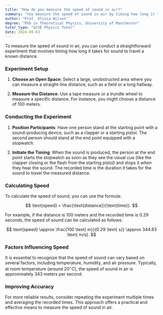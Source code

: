 ```yaml
---
title: "How do you measure the speed of sound in air?"
summary: "You measure the speed of sound in air by timing how long it takes for sound to travel a known distance."
author: "Prof. Olivia Wilson"
degree: "PhD in Theoretical Physics, University of Manchester"
tutor_type: "GCSE Physics Tutor"
date: 2024-09-03
---
```


To measure the speed of sound in air, you can conduct a straightforward experiment that involves timing how long it takes for sound to travel a known distance.

### Experiment Setup

1. **Choose an Open Space**: Select a large, unobstructed area where you can measure a straight-line distance, such as a field or a long hallway.
   
2. **Measure the Distance**: Use a tape measure or a trundle wheel to measure a specific distance. For instance, you might choose a distance of $100$ meters.

### Conducting the Experiment

1. **Position Participants**: Have one person stand at the starting point with a sound-producing device, such as a clapper or a starting pistol. The second person should stand at the end point equipped with a stopwatch.

2. **Initiate the Timing**: When the sound is produced, the person at the end point starts the stopwatch as soon as they see the visual cue (like the clapper closing or the flash from the starting pistol) and stops it when they hear the sound. The recorded time is the duration it takes for the sound to travel the measured distance.

### Calculating Speed

To calculate the speed of sound, you can use the formula:

$$
\text{speed} = \frac{\text{distance}}{\text{time}}.
$$

For example, if the distance is $100$ meters and the recorded time is $0.29$ seconds, the speed of sound can be calculated as follows:

$$
\text{speed} \approx \frac{100 \text{ m}}{0.29 \text{ s}} \approx 344.83 \text{ m/s}.
$$

### Factors Influencing Speed

It is essential to recognize that the speed of sound can vary based on several factors, including temperature, humidity, and air pressure. Typically, at room temperature (around $20^\circ C$), the speed of sound in air is approximately $343$ meters per second.

### Improving Accuracy

For more reliable results, consider repeating the experiment multiple times and averaging the recorded times. This approach offers a practical and effective means to measure the speed of sound in air.
    